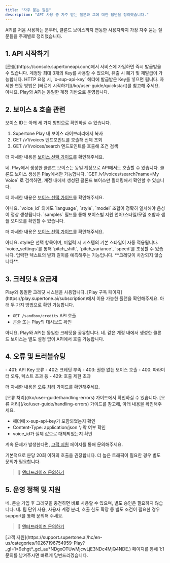 ```yaml
---
title: "자주 묻는 질문"
description: "API 사용 중 자주 받는 질문과 그에 대한 답변을 정리했습니다."
---
```


API를 처음 사용하는 분부터, 클론드 보이스까지 연동한 사용자까지 가장 자주 묻는 질문들을 주제별로 정리했습니다.

## 1. API 시작하기

<Accordion title="API Key는 어디서 발급받나요?">
  [콘솔](https://console.supertoneapi.com)에서 서비스에 가입하면 즉시 발급받을 수 있습니다. 계정당 최대 3개의 Key를 사용할 수 있으며, 유출 시 폐기 및 재발급이 가능합니다.
</Accordion>

<Accordion title="API는 어떻게 연동하나요?">
  HTTP 요청 시, `x-sup-api-key` 헤더에 발급받은 Key를 넣으면 됩니다. 자세한 연동 방법은 [빠르게 시작하기](/ko/user-guide/quickstart)를 참고해 주세요.
</Accordion>

<Accordion title="Play와 다른 계정으로 이용해야 하나요?">
  아니요. Play와 API는 동일한 계정 기반으로 운영됩니다.
</Accordion>

## 2. 보이스 & 호출 관련

<Accordion title="사용할 수 있는 보이스 ID는 어디서 확인하나요?">
  보이스 ID는 아래 세 가지 방법으로 확인하실 수 있습니다.

  1. Supertone Play 내 보이스 라이브러리에서 복사
  2. GET /v1/voices 엔드포인트를 호출해 전제 조회
  3. GET /v1/voices/search 엔드포인트를 호출해 조건 검색

  더 자세한 내용은 [보이스 선택 가이드](/ko/user-guide/voice-selection)를 확인해주세요.
</Accordion>

<Accordion title="클론드 보이스도 API에서 사용할 수 있나요?">
  네. Play에서 생성한 클론드 보이스는 동일 계정으로 API에서도 호출할 수 있습니다. 클론드 보이스 생성은 Play에서만 가능합니다.
</Accordion>

<Accordion title="클론드 보이스의 ID는 어떻게 찾을 수 있나요?">
  `GET /v1/voices/search?name=My Voice` 로 검색하면, 계정 내에서 생성된 클론드 보이스만 필터링해서 확인할 수 있습니다.

  더 자세한 내용은 [보이스 선택 가이드](/ko/user-guide/voice-selection)를 확인해주세요.
</Accordion>

<Accordion title="보이스 ID만 알면 호출 가능한가요?">
  아니요. `voice_id` 외에도 `language`, `style`, `model` 조합이 정확히 일치해야 음성이 정상 생성됩니다.
</Accordion>

<Accordion title="보이스마다 어떤 조합이 가능한가요?">
  `samples` 필드를 통해 보이스별 지원 언어/스타일/모델 조합과 샘플 오디오를 확인할 수 있습니다.

  더 자세한 내용은 [보이스 선택 가이드](/ko/user-guide/voice-selection)를 확인해주세요.
</Accordion>

<Accordion title="style 파라미터는 꼭 입력해야 하나요?">
  아니요. style은 선택 항목이며, 미입력 시 시스템의 기본 스타일이 자동 적용됩니다.
</Accordion>

<Accordion title="음성 속도나 높낮이를 조절할 수 있나요?">
  `voice_settings`를 통해 `pitch_shift`, `pitch_variance`, `speed`를 조정할 수 있습니다.
</Accordion>

<Accordion title="Predict Duration API는 어떤 용도인가요?">
  입력한 텍스트의 발화 길이를 예측해주는 기능입니다. **크레딧이 차감되지 않습니다**.
</Accordion>

## 3. 크레딧 & 요금제

<Accordion title="API의 요금제는 어떻게 되나요?">
  Play와 동일한 크레딧 시스템을 사용합니다. [Play 구독 페이지](https://play.supertone.ai/subscription)에서 이용 가능한 플랜을 확인해주세요.
</Accordion>

<Accordion title="크레딧 잔액은 어떻게 확인하나요?">
  아래 두 가지 방법으로 확인 가능합니다.

  - `GET /sandbox/credits` API 호출
  - 콘솔 또는 Play의 대시보드 확인
</Accordion>

<Accordion title="크레딧은 API에서만 차감되나요?">
  아니요. Play와 API는 동일한 크레딧을 공유합니다.
</Accordion>

<Accordion title="Play에서 생성한 음성을 API에서 사용할 수 있나요?">
  네. 같은 계정 내에서 생성한 클론드 보이스는 별도 설정 없이 API에서 호출 가능합니다.
</Accordion>

## 4. 오류 및 트러블슈팅

<Accordion title="호출 시 자주 발생하는 오류는 무엇인가요?">
  - 401: API Key 오류
  - 402: 크레딧 부족
  - 403: 권한 없는 보이스 호출
  - 400: 파라미터 오류, 텍스트 초과 등
  - 429: 호출 제한 초과

  더 자세한 내용은 [오류 처리](/ko/user-guide/handling-errors) 가이드를 확인해주세요.
</Accordion>

<Accordion title="오류 코드는 어디서 확인할 수 있나요?">
  [오류 처리](/ko/user-guide/handling-errors) 가이드에서 확인하실 수 있습니다.
</Accordion>

<Accordion title="자꾸 호출이 실패해요.">
  [오류 처리](/ko/user-guide/handling-errors) 가이드를 참고해, 아래 내용을 확인해주세요.

  - 헤더에 x-sup-api-key가 포함되었는지 확인
  - Content-Type: application/json 누락 여부 확인
  - voice_id가 실제 값으로 대체되었는지 확인

  계속 문제가 발생한다면, [고객 지원](https://support.supertone.ai/hc/en-us/categories/10267196754959-Play?_gl=1*wccieo*_gcl_au*NDgxOTUwMjcwLjE3NDc4MjQ4NDE.) 페이지를 통해 문의해주세요.
</Accordion>

<Accordion title="호출 횟수 제한은 어떻게 되나요?">
  기본적으로 분당 20회 이하의 호출을 권장합니다. 더 높은 트래픽이 필요한 경우 별도 문의가 필요합니다.

  > 🏢 [엔터프라이즈 문의하기](https://docs.google.com/forms/d/1YexQpjpK0ZEou12blTytkZLqvrV-Uv95GbhxoOQ54R8/edit)

  > 
</Accordion>

## 5. 운영 정책 및 지원

<Accordion title="API는 누구나 사용할 수 있나요?">
  네. 콘솔 가입 후 크레딧을 충전하면 바로 사용할 수 있으며, 별도 승인은 필요하지 않습니다.
</Accordion>

<Accordion title="엔터프라이즈 플랜도 있나요?">
  네. 팀 단위 사용, 사용자 계정 분리, 호출 한도 확장 등 별도 조건이 필요한 경우 support를 통해 문의해 주세요.

  > 🏢 [엔터프라이즈 문의하기](https://docs.google.com/forms/d/1YexQpjpK0ZEou12blTytkZLqvrV-Uv95GbhxoOQ54R8/edit)
</Accordion>

<Accordion title="문제가 해결되지 않으면 어디로 문의하나요?">
  [고객 지원](https://support.supertone.ai/hc/en-us/categories/10267196754959-Play?_gl=1*9ehgt*_gcl_au*NDgxOTUwMjcwLjE3NDc4MjQ4NDE.) 페이지를 통해 1:1 문의를 남겨주시면 빠르게 답변드리겠습니다.
</Accordion>